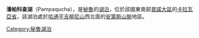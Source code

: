 {{coord|14|6|3|S|70|10|55|W|type:waterbody_region:PE|display=title}}

'''潘帕科查湖'''（Pampaqucha），是[[秘魯|秘魯]]的[[湖泊|湖泊]]，位於該國東南部[[普諾大區|普諾大區]]的[[卡拉瓦亞省|卡拉瓦亞省]]，該湖泊處於[[哈通平吉柳尼山|哈通平吉柳尼山]]西北面的[[安第斯山脈|安第斯山脈]]地區。

{{Peru-geo-stub}}
[[Category:秘魯湖泊|Category:秘魯湖泊]]